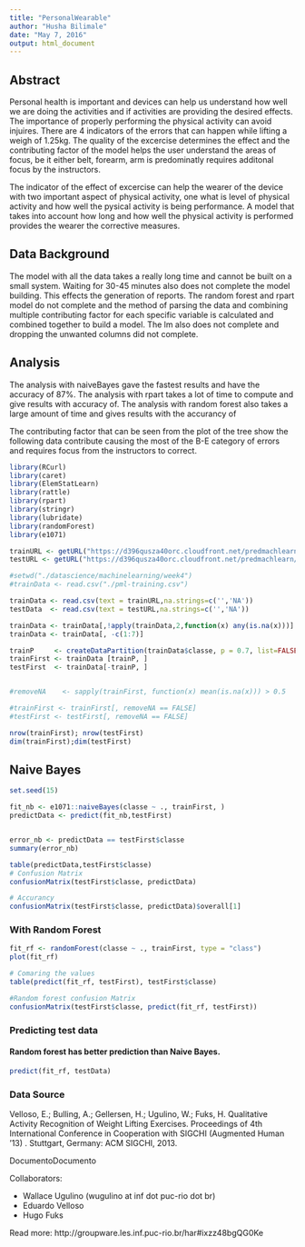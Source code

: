 ---
title: "PersonalWearable"
author: "Husha Bilimale"
date: "May 7, 2016"
output: html_document
---

## Abstract

Personal health is important and devices can help us understand how well we are doing the activities and if activities are providing the desired effects. The importance of properly performing the physical activity can avoid injuires. There are 4 indicators of the errors that can happen while lifting a weigh of 1.25kg. The quality of the excercise determines the effect and the contributing factor of the model helps the user understand the areas of focus, be it either belt, forearm, arm is predominatly requires additonal focus by the instructors. 

The indicator of the effect of excercise can help the wearer of the device with two important aspect of physical activity, one what is level of physical activity and how well the pysical activity is being performance. A model that takes into account how long and how well the physical activity is performed provides the wearer the corrective measures.

## Data Background

The model with all the data takes a really long time and cannot be built on a small system. Waiting for 30-45 minutes also does not complete the model building. This effects the generation of reports. The random forest and rpart model do not complete and the method of parsing the data and combining multiple contributing factor for each specific variable is calculated and combined together to build a model. The lm also does not complete and dropping the unwanted columns did not complete.

## Analysis

The analysis with naiveBayes gave the fastest results and have the accuracy of 87%.
The analysis with rpart takes a lot of time to compute and give results with accuracy of.
The analysis with random forest also takes a large amount of time and gives results with the accurancy of 

The contributing factor that can be seen from the plot of the tree show the following data contribute causing the most of the B-E category of errors and requires focus from the instructors to correct.


```{r}
library(RCurl)
library(caret)
library(ElemStatLearn)
library(rattle)
library(rpart)
library(stringr)
library(lubridate)
library(randomForest)
library(e1071)

trainURL <- getURL("https://d396qusza40orc.cloudfront.net/predmachlearn/pml-training.csv")
testURL <- getURL("https://d396qusza40orc.cloudfront.net/predmachlearn/pml-testing.csv")

#setwd("./datascience/machinelearning/week4")
#trainData <- read.csv("./pml-training.csv")

trainData <- read.csv(text = trainURL,na.strings=c('','NA'))
testData  <- read.csv(text = testURL,na.strings=c('','NA'))

trainData <- trainData[,!apply(trainData,2,function(x) any(is.na(x)))]
trainData <- trainData[, -c(1:7)]

trainP     <- createDataPartition(trainData$classe, p = 0.7, list=FALSE)
trainFirst <- trainData [trainP, ]
testFirst  <- trainData[-trainP, ]


#removeNA    <- sapply(trainFirst, function(x) mean(is.na(x))) > 0.5

#trainFirst <- trainFirst[, removeNA == FALSE]
#testFirst <- testFirst[, removeNA == FALSE]

nrow(trainFirst); nrow(testFirst)
dim(trainFirst);dim(testFirst)

```

## Naive Bayes
```{r, echo=FALSE}
set.seed(15)

fit_nb <- e1071::naiveBayes(classe ~ ., trainFirst, )
predictData <- predict(fit_nb,testFirst)


error_nb <- predictData == testFirst$classe
summary(error_nb)

table(predictData,testFirst$classe)
# Confusion Matrix
confusionMatrix(testFirst$classe, predictData)

# Accurancy
confusionMatrix(testFirst$classe, predictData)$overall[1]
```


### With Random Forest
```{r}

fit_rf <- randomForest(classe ~ ., trainFirst, type = "class")
plot(fit_rf)

# Comaring the values
table(predict(fit_rf, testFirst), testFirst$classe)

#Random forest confusion Matrix
confusionMatrix(testFirst$classe, predict(fit_rf, testFirst))

```


### Predicting test data
#### Random forest has better prediction than Naive Bayes.
```{r}
predict(fit_rf, testData)
```



### Data Source

Velloso, E.; Bulling, A.; Gellersen, H.; Ugulino, W.; Fuks, H. Qualitative Activity Recognition of Weight Lifting Exercises. Proceedings of 4th International Conference in Cooperation with SIGCHI (Augmented Human '13) . Stuttgart, Germany: ACM SIGCHI, 2013.

DocumentoDocumento

Collaborators:

- Wallace Ugulino (wugulino at inf dot puc-rio dot br)
- Eduardo Velloso
- Hugo Fuks 

Read more: http://groupware.les.inf.puc-rio.br/har#ixzz48bgQG0Ke
